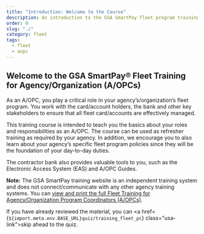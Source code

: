 ```yaml
---
title: "Introduction: Welcome to the Course"
description: An introduction to the GSA SmartPay fleet program training for Agency/Organization program coordinators.
order: 0
slug: "./"
category: fleet
tags:
  - fleet
  - aopc
---
```


## Welcome to the GSA SmartPay® Fleet Training for Agency/Organization (A/OPCs)

As an A/OPC, you play a critical role in your agency’s/organization’s fleet program. You work with the card/account holders, the bank and other key stakeholders to ensure that all fleet card/accounts are effectively managed.

This training course is intended to teach you the basics about your roles and responsibilities as an A/OPC. The course can be used as refresher training as required by your agency. In addition, we encourage you to also learn about your agency’s specific fleet program policies since they will be the foundation of your day-to-day duties.

The contractor bank also provides valuable tools to you, such as the Electronic Access System (EAS) and A/OPC Guides.

**Note:** The GSA SmartPay training website is an independent training system and does not connect/communicate with any other agency training systems.
<SummaryBox>
  You can [view and print the full Fleet Training for Agency/Organization Program Coordinators (A/OPCs)](./printable).

  If you have already reviewed the material, you can <a href={`${import.meta.env.BASE_URL}quiz/training_fleet_pc`} class="usa-link">skip ahead to the quiz</a>. 
</SummaryBox>
